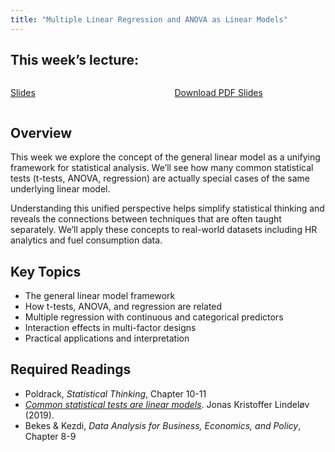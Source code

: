 ```yaml
---
title: "Multiple Linear Regression and ANOVA as Linear Models"
---
```


## This week's lecture:

::: {.columns}
::: {.column width="50%"}
[Slides](lecture.html){.btn .btn-outline-primary .btn role="button" data-toggle="tooltip" title="Click the button to view the slides online."}
::::

::: {.column width="50%"}
<a class="btn btn-outline-primary" role="button" href="lecture.pdf"
   download="Week7-slides.pdf">
  Download PDF Slides
</a>
::::
::::

## Overview

This week we explore the concept of the general linear model as a unifying framework for statistical analysis. We'll see how many common statistical tests (t-tests, ANOVA, regression) are actually special cases of the same underlying linear model.

Understanding this unified perspective helps simplify statistical thinking and reveals the connections between techniques that are often taught separately. We'll apply these concepts to real-world datasets including HR analytics and fuel consumption data.

## Key Topics

- The general linear model framework
- How t-tests, ANOVA, and regression are related
- Multiple regression with continuous and categorical predictors
- Interaction effects in multi-factor designs
- Practical applications and interpretation

## Required Readings

- Poldrack, *Statistical Thinking*, Chapter 10-11
- [*Common statistical tests are linear models*](https://lindeloev.github.io/tests-as-linear/). Jonas Kristoffer Lindeløv (2019).
- Bekes & Kezdi, *Data Analysis for Business, Economics, and Policy*, Chapter 8-9
